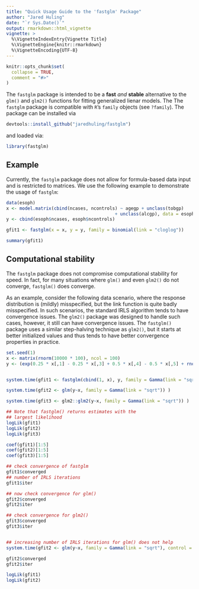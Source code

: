 ```yaml
---
title: "Quick Usage Guide to the 'fastglm' Package"
author: "Jared Huling"
date: "`r Sys.Date()`"
output: rmarkdown::html_vignette
vignette: >
  %\VignetteIndexEntry{Vignette Title}
  %\VignetteEngine{knitr::rmarkdown}
  %\VignetteEncoding{UTF-8}
---
```


```r
knitr::opts_chunk$set(
  collapse = TRUE,
  comment = "#>"
)
```

The `fastglm` package is intended to be a **fast** *and* **stable** alternative to the `glm()` and `glm2()` functions for fitting generalized lienar models. The The `fastglm` package is compatible with `R`'s `family` objects (see `?family`). The package can be installed via

```r
devtools::install_github("jaredhuling/fastglm")
```

and loaded via:

```r
library(fastglm)
```


## Example

Currently, the `fastglm` package does not allow for formula-based data input and is restricted to matrices. We use the following example to demonstrate the usage of `fastglm`:

```r
data(esoph)
x <- model.matrix(cbind(ncases, ncontrols) ~ agegp + unclass(tobgp)
                                         + unclass(alcgp), data = esoph)
y <- cbind(esoph$ncases, esoph$ncontrols)

gfit1 <- fastglm(x = x, y = y, family = binomial(link = "cloglog"))

summary(gfit1)
```


## Computational stability 

The `fastglm` package does not compromise computational stability for speed. In fact, for many situations where `glm()` and even `glm2()` do not converge, `fastglm()` does converge.

As an example, consider the following data scenario, where the response distribution is (mildly) misspecified, but the link function is quite badly misspecified. In such scenarios, the standard IRLS algorithm tends to have convergence issues. The `glm2()` package was designed to handle such cases, however, it still can have convergence issues. The `fastglm()` package uses a similar step-halving technique as `glm2()`, but it starts at better initialized values and thus tends to have better convergence properties in practice. 

```r
set.seed(1)
x <- matrix(rnorm(10000 * 100), ncol = 100)
y <- (exp(0.25 * x[,1] - 0.25 * x[,3] + 0.5 * x[,4] - 0.5 * x[,5] + rnorm(10000)) ) + 0.1


system.time(gfit1 <- fastglm(cbind(1, x), y, family = Gamma(link = "sqrt")))

system.time(gfit2 <- glm(y~x, family = Gamma(link = "sqrt")) )

system.time(gfit3 <- glm2::glm2(y~x, family = Gamma(link = "sqrt")) )

## Note that fastglm() returns estimates with the
## largest likelihood
logLik(gfit1)
logLik(gfit2)
logLik(gfit3)

coef(gfit1)[1:5]
coef(gfit2)[1:5]
coef(gfit3)[1:5]

## check convergence of fastglm
gfit1$converged
## number of IRLS iterations
gfit1$iter

## now check convergence for glm()
gfit2$converged
gfit2$iter

## check convergence for glm2()
gfit3$converged
gfit3$iter


## increasing number of IRLS iterations for glm() does not help
system.time(gfit2 <- glm(y~x, family = Gamma(link = "sqrt"), control = list(maxit = 100)) )

gfit2$converged
gfit2$iter

logLik(gfit1)
logLik(gfit2)

```



